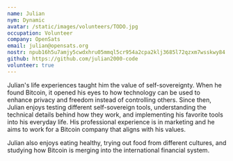 ```yaml
---
name: Julian 
nym: Dynamic 
avatar: /static/images/volunteers/TODO.jpg
occupation: Volunteer
company: OpenSats
email: julian@opensats.org
nostr: npub16h5u7amjy5cwdxhru05mmql5cr954a2cpa2klj3685l72qzxm7wsskwy84
github: https://github.com/julian2000-code
volunteer: true
---
```


Julian's life experiences taught him the value of self-sovereignty. When he
found Bitcoin, it opened his eyes to how technology can be used to enhance
privacy and freedom instead of controlling others. Since then, Julian enjoys
testing different self-sovereign tools, understanding the technical details
behind how they work, and implementing his favorite tools into his everyday
life. His professional experience is in marketing and he aims to work for a
Bitcoin company that aligns with his values.

Julian also enjoys eating healthy, trying out food from different cultures, and
studying how Bitcoin is merging into the international financial system.
